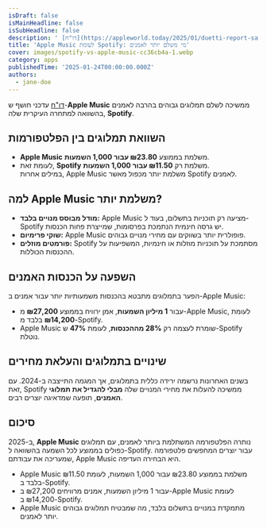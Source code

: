 ```yaml
---
isDraft: false
isMainHeadline: false
isSubHeadline: false
description: ' [דו"ח](https://appleworld.today/2025/01/duetti-report-says-that-apple-music-payouts-for-artists-remain-strong/) עדכני חושף ש-**Apple Music*'
title: 'Apple Music לעומת Spotify: מי משלם יותר לאמנים'
cover: images/spotify-vs-apple-music-cc36cb4a-1.webp
category: apps
publishedTime: '2025-01-24T00:00:00.000Z'
authors:
  - jane-doe
---
```


[דו"ח](https://appleworld.today/2025/01/duetti-report-says-that-apple-music-payouts-for-artists-remain-strong/) עדכני חושף ש-**Apple Music** ממשיכה לשלם תמלוגים גבוהים בהרבה לאמנים בהשוואה למתחרה העיקרית שלה, **Spotify**.

## השוואת תמלוגים בין הפלטפורמות

- **Apple Music** משלמת בממוצע **₪23.80 עבור 1,000 השמעות**.
- לעומת זאת, **Spotify** משלמת רק **₪11.50 עבור 1,000 השמעות**.  
    במילים אחרות, Apple Music משלמת יותר מכפול מאשר Spotify לאמנים.

## למה Apple Music משלמת יותר?

- **מודל מבוסס מנויים בלבד:** Apple Music מציעה רק תוכניות בתשלום, בעוד ל-Spotify יש גרסה חינמית הנתמכת בפרסומות, שמייצרת פחות הכנסות.
- **שוקי פרימיום:** Apple Music פופולרית יותר בשווקים עם מחירי מנויים גבוהים.
- **פורמטים מוזלים:** Spotify מסתמכת על תוכניות מוזלות או חינמיות, המשפיעות על ההכנסות הכוללות.

## השפעה על הכנסות האמנים

הפער בתמלוגים מתבטא בהכנסות משמעותיות יותר עבור אמנים ב-Apple Music:

- עבור **1 מיליון השמעות**, אמן ירוויח בממוצע **₪27,200** מ-Apple Music, לעומת **₪14,200** בלבד מ-Spotify.
- Apple Music שומרת לעצמה רק **28% מההכנסות**, לעומת **47%** ש-Spotify נוטלת.

## שינויים בתמלוגים והעלאת מחירים

בשנים האחרונות נרשמה ירידה כללית בתמלוגים, אך המגמה התייצבה ב-2024. עם זאת, Spotify ממשיכה להעלות את מחירי המנויים שלה **מבלי להגדיל את תמלוגי האמנים**, תופעה שמדאיגה יוצרים רבים.

## סיכום

ב-2025, **Apple Music** נותרה הפלטפורמה המשתלמת ביותר לאמנים, עם תמלוגים כפולים בממוצע לכל השמעה בהשוואה ל-Spotify. עבור יוצרים המחפשים פלטפורמה שמעריכה את עבודתם, Apple Music היא הבחירה העדיפה.

- Apple Music משלמת בממוצע ₪23.80 עבור 1,000 השמעות, לעומת ₪11.50 בלבד ב-Spotify.
- עבור 1 מיליון השמעות, אמנים מרוויחים ₪27,200 ב-Apple Music לעומת ₪14,200 ב-Spotify.
- Apple Music מתמקדת במנויים בתשלום בלבד, מה שמבטיח תמלוגים גבוהים יותר לאמנים.
